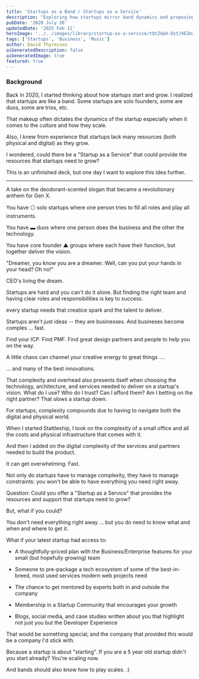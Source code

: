```yaml
---
title: 'Startups as a Band / Startups as a Service'
description: "Exploring how startups mirror band dynamics and proposing a 'Startup as a Service' model to provide essential resources for growth."
pubDate: '2020 July 26'
updatedDate: '2025 Feb 11'
heroImage: '../../images/library/startup-as-a-service/tQtZdpH-DztJ9EZma3Qbq.png'
tags: ['Startups', 'Business', 'Music']
author: David Thyresson
aiGeneratedDescription: false
aiGeneratedImage: true
featured: true
---
```



### Background

Back in 2020, I started thinking about how startups start and grow. I realized that startups are like a band. Some startups are solo founders, some are duos, some are trios, etc.

That makeup often dictates the dynamics of the startup especially when it comes to the culture and how they scale.

Also, I knew from experience that startups lack many resources (both physical and digital) as they grow.

I wondered, could there be a "Startup as a Service" that could provide the resources that startups need to grow?

This is an unfinished deck, but one day I want to explore this idea further.

---

<MarkdownPostImage
  path="startup-as-a-service/startup-as-a-service.001.jpeg"
  alt="Startups as a Service Band"
  class="shadow-lg"
/>

A take on the deodorant-scented slogan that became a revolutionary anthem for Gen X.

<MarkdownPostImage
  path="startup-as-a-service/startup-as-a-service.002.jpeg"
  alt="Startups as a Service Band"
  class="shadow-lg"
/>

You have ⚪ solo startups where one person tries to fill all roles and play all instruments.

You have ▬ duos where one person does the business and the other the technology.

You have core founder ▲ groups where each have their function, but together deliver the vision.

<MarkdownPostImage
  path="startup-as-a-service/startup-as-a-service.003.jpeg"
  alt="Startups as a Service Band"
  class="shadow-lg"
/>

"Dreamer, you know you are a dreamer.
Well, can you put your hands in your head? Oh no!"

<MarkdownPostImage
  path="startup-as-a-service/startup-as-a-service.004.jpeg"
  alt="Startups as a Service Band"
  class="shadow-lg"
/>

CEO's living the dream.

<MarkdownPostImage
  path="startup-as-a-service/startup-as-a-service.005.jpeg"
  alt="Startups as a Service Band"
  class="shadow-lg"
/>

Startups are hard and you can't do it alone. But finding the right team and having clear roles and responsibilities is key to success.

<MarkdownPostImage
  path="startup-as-a-service/startup-as-a-service.006.jpeg"
  alt="Startups as a Service Band"
  class="shadow-lg"
/>

every startup needs that creatice spark and the talent to deliver.

<MarkdownPostImage
  path="startup-as-a-service/startup-as-a-service.007.jpeg"
  alt="Startups as a Service Band"
  class="shadow-lg"
/>

Startups aren't just ideas -- they are businesses. And busineses become comples ... fast.

Find your ICP. Find PMF. Find great design partners and people to help you on the way.

<MarkdownPostImage
  path="startup-as-a-service/startup-as-a-service.008.jpeg"
  alt="Startups as a Service Band"
  class="shadow-lg"
/>

A little chaos can channel your creative energy to great things ....

<MarkdownPostImage
  path="startup-as-a-service/startup-as-a-service.009.jpeg"
  alt="Startups as a Service Band"
  class="shadow-lg"
/>

... and many of the best innovations.

<MarkdownPostImage
  path="startup-as-a-service/startup-as-a-service.010.jpeg"
  alt="Startups as a Service Band"
  class="shadow-lg"
/>

That complexity and overhead also presents itself when choosing the technology, architecture, and services needed to deliver on a startup's vision. What do I use? Who do I trust? Can I afford them? Am I betting on the right partner? That slows a startup down.

<MarkdownPostImage
  path="startup-as-a-service/startup-as-a-service.011.jpeg"
  alt="Startups as a Service Band"
  class="shadow-lg"
/>

For startups, complexity compounds due to having to navigate both the digital and physical world.

<MarkdownPostImage
  path="startup-as-a-service/startup-as-a-service.012.jpeg"
  alt="Startups as a Service Band"
  class="shadow-lg"
/>

When I started Stattleship, I took on the complexity of a small office and all the costs and physical infrastructure that comes with it.

<MarkdownPostImage
  path="startup-as-a-service/startup-as-a-service.013.jpeg"
  alt="Startups as a Service Band"
  class="shadow-lg"
/>

And then I added on the digital complexity of the services and partners needed to build the product.

<MarkdownPostImage
  path="startup-as-a-service/startup-as-a-service.014.jpeg"
  alt="Startups as a Service Band"
  class="shadow-lg"
/>

It can get overwhelming. Fast.

Not only do startups have to manage complexity, they have to manage constraints: you won't be able to have everything you need right away.

<MarkdownPostImage
  path="startup-as-a-service/startup-as-a-service.019.jpeg"
  alt="Startups as a Service Band"
  class="shadow-lg"
/>

Question: Could you offer a "Startup as a Service" that provides the resources and support that startups need to grow?

<MarkdownPostImage
  path="startup-as-a-service/startup-as-a-service.020.jpeg"
  alt="Startups as a Service Band"
  class="shadow-lg"
/>

But, what if you could?

You don't need everything right away ... but you do need to know what and when and where to get it.

What if your latest startup had access to:

- A thoughtfully-priced plan with the Business/Enterprise features for your small (but hopefully growing) team

- Someone to pre-package a tech ecosystem of some of the best-in-breed, most used services modern web projects need

- The chance to get mentored by experts both in and outside the company

- Membership in a Startup Community that encourages your growth

- Blogs, social media, and case studies written about you that highlight not just you but the Developer Experience

That would be something special; and the company that provided this would be a company I'd stick with.

<MarkdownPostImage
  path="startup-as-a-service/startup-as-a-service.021.jpeg"
  alt="Startups as a Service Band"
  class="shadow-lg"
/>

Because a startup is about "starting". If you are a 5 year old startup didn't you start already? You're scaling now.

And bands should also know how to play scales. :)

